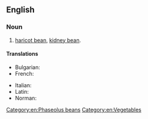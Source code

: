 ==English==

===Noun===
{{en-noun}}

# [[haricot bean]], [[kidney bean]].

====Translations====
{{trans-top|haricot bean}}
* Bulgarian: {{t|bg|зелен фасул|m|sc=Cyrl}}
* French: {{t+|fr|haricot vert|m}}
{{trans-mid}}
* Italian: {{t+|it|fagiolino|m}}
* Latin: {{t|la|phasēlus|m}}
* Norman: {{t|nrf|pais d'mai|m}}
{{trans-bottom}}

[[Category:en:Phaseolus beans]]
[[Category:en:Vegetables]]